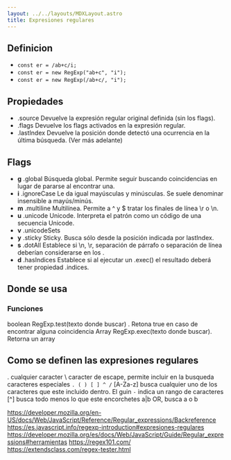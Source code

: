 ```yaml
---  
layout: ../../layouts/MDXLayout.astro 
title: Expresiones regulares
--- 
```

<script>
const texto = "Al despuntar la aurora, hazte estas consideraciones previas: me
encontraré con un indiscreto, un ingrato, un insolente, un mentiroso, un
envidioso, un insociable. Todo eso les acontece por ignorancia de los bienes
y de los males. Pero yo, que he observado que la naturaleza del bien es lo
bello, y que la del mal es lo vergonzoso, y que la naturaleza del pecador
mismo es pariente de la mía, porque participa, no de la misma sangre o de la
misma semilla, sino de la inteligencia y de una porción de la divinidad, no
puedo recibir daño de ninguno de ellos, pues ninguno me cubrirá de
vergüenza; ni puedo enfadarme con mi pariente ni odiarle. Pues hemos
nacido para colaborar, al igual que los pies, las manos, los párpados, las
hileras de dientes, superiores e inferiores. Obrar, pues, como adversarios los
unos de los otros es contrario a la naturaleza. Y es actuar como adversario el
hecho de manifestar indignación y repulsa.";
</script>

## Definicion   
- `const er = /ab+c/i;`   
- `const er = new RegExp("ab+c", "i");`
- `const er = new RegExp(/ab+c/, "i");`
## Propiedades
- .source	Devuelve la expresión regular original definida (sin los flags).
- .flags	Devuelve los flags activados en la expresión regular.
- .lastIndex	Devuelve la posición donde detectó una ocurrencia en la última búsqueda. (Ver más adelante)
## Flags
- **g** .global		Búsqueda global. Permite seguir buscando coincidencias en lugar de pararse al encontrar una.
- **i** .ignoreCase		Le da igual mayúsculas y minúsculas. Se suele denominar insensible a mayús/minús.
- **m** .multiline		Multilínea. Permite a ^ y $ tratar los finales de línea \r o \n.
- **u** .unicode		Unicode. Interpreta el patrón como un código de una secuencia Unicode.
- **v** .unicodeSets
- **y** .sticky		Sticky. Busca sólo desde la posición indicada por lastIndex.
- **s** .dotAll		Establece si \n, \r, separación de párrafo o separación de línea deberían considerarse en los .
- **d** .hasIndices		Establece si al ejecutar un .exec() el resultado deberá tener propiedad .indices.
## Donde se usa
### Funciones
boolean RegExp.test(texto donde buscar) . Retona true en caso de encontrar alguna coincidencia
Array RegExp.exec(texto donde buscar). Retorna un array 
## Como se definen las expresiones regulares
. cualquier caracter
\ caracter de escape, permite incluir en la busqueda caracteres especiales `. ( ) [ ] ^ /` 
[A-Za-z] busca cualquier uno de los caracteres que este incluido dentro. El guin `-` indica un rango de caracteres 
[^] busca todo menos lo que este encorchetes
a|b OR, busca a o b 

https://developer.mozilla.org/en-US/docs/Web/JavaScript/Reference/Regular_expressions/Backreference
https://es.javascript.info/regexp-introduction#expresiones-regulares
https://developer.mozilla.org/es/docs/Web/JavaScript/Guide/Regular_expressions#herramientas
https://regex101.com/
https://extendsclass.com/regex-tester.html